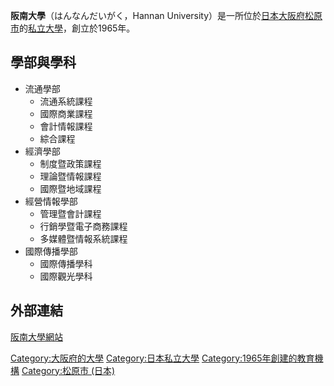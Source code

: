 {{Unreferenced|time=2015-09-22T04:05:40+00:00}}
{{大学(日本)
| 国=日本
| 大学名=阪南大学
| ふりがな=はんなんだいがく
| 英称=Hannan University
| 圖像=Hannan University 6th Bldg.jpg
| 画像説明=
| 画像=Logo of Hannan University.svg 
| 大学設置年=1965年
| 創立年=1951年
| 学校種別=私立
| 設置者=学校法人阪南大学
| 本部所在地=[[大阪府|大阪府]][[松原市_(日本)|松原市]]天美東5-4-33
| キャンパス=本キャンパス（松原市天美東5-4-33）<br/>南キャンパス（松原市天美南1-108-1）
| 学部=流通学部<br/>経済学部<br/>経営情報学部<br/>国際コミュニケーション学部
| 研究科=企業情報研究科
| 大学の略称=阪南
| ウェブサイト=http://www.hannan-u.ac.jp/
}}

'''阪南大學'''（はんなんだいがく，Hannan University）是一所位於[[日本|日本]][[大阪府|大阪府]][[松原市_(日本)|松原市]]的[[私立大學|私立大學]]，創立於1965年。

==學部與學科==
*流通學部
**流通系統課程
**國際商業課程
**會計情報課程
**綜合課程
*經濟學部
**制度暨政策課程
**理論暨情報課程
**國際暨地域課程
*經營情報學部
**管理暨會計課程
**行銷學暨電子商務課程
**多媒體暨情報系統課程
*國際傳播學部
**國際傳播學科
**國際觀光學科


==外部連結==
[http://www.hannan-u.ac.jp/index.html 阪南大學網站] {{Wayback|url=http://www.hannan-u.ac.jp/index.html |date=20060908224742 }}

{{日本教育小作品}}



[[Category:大阪府的大學|Category:大阪府的大學]]
[[Category:日本私立大學|Category:日本私立大學]]
[[Category:1965年創建的教育機構|Category:1965年創建的教育機構]]
[[Category:松原市_(日本)|Category:松原市 (日本)]]